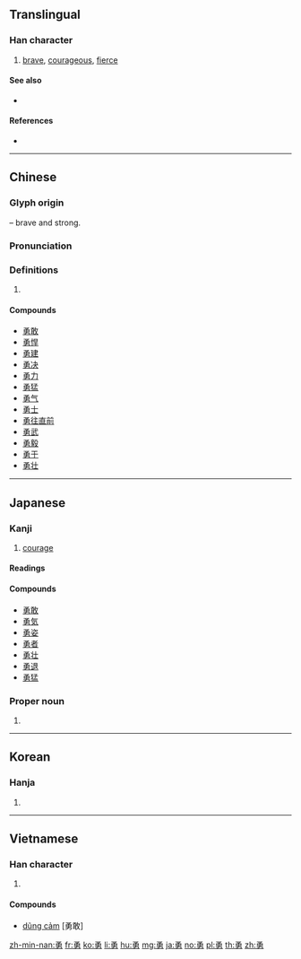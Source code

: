 ==Translingual==

===Han character===
{{Han char|rn=19|rad=力|as=07|sn=9|four=17427|canj=NBKS|ids=⿱甬力}}

# [[brave]], [[courageous]], [[fierce]]

====See also====
* {{l|mul|男}}

====References====
* {{Han ref|kx=0147.350|dkj=02360|dj=0332.160|hdz=10372.070|uh=52C7|ud=21191|bh=AB69|bd=43881}}

----

==Chinese==
{{zh-forms}}

===Glyph origin===
{{Han etym}}
{{Han compound|甬|力|t2=strong|ls=psc|c1=p|c2=s}} – brave and strong.

===Pronunciation===
{{zh-pron
|m=yǒng
|c=jung5
|h=pfs=yúng
|md=
|mn=ióng
|w=
|mc=y
|oc=y
|cat=
}}

===Definitions===
{{zh-hanzi}}

# {{rfdef|lang=zh}}

====Compounds====
* [[勇敢]]
* [[勇悍]]
* [[勇建]]
* [[勇决]]
* [[勇力]]
* [[勇猛]]
* [[勇气]]
* [[勇士]]
* [[勇往直前]]
* [[勇武]]
* [[勇毅]]
* [[勇于]]
* [[勇壮]]

----

==Japanese==

===Kanji===
{{ja-kanji|grade=4|rs=力07}}

# [[courage]]

====Readings====
{{ja-readings
|goon=[[ゆ]] (yu), [[ゆう]] (yū)
|kanon=[[よう]] (yō) {{non-joyo-reading}}
|kun=[[いさましい|いさ.ましい]] (isa.mashii), [[いさむ|いさ.む]] (isa.mu)
|nanori=[[いさむ]] (isamu), [[お]] (o), [[はや]] (haya)
}}

====Compounds====
{{der-top|Compounds}}
* [[勇敢]]
* [[勇気]]
* [[勇姿]]
* [[勇者]]
* [[勇壮]]
* [[勇退]]
* [[勇猛]]
{{der-bottom}}

===Proper noun===
{{ja-pos|いさむ|proper}}

# {{given name|male|lang=ja|sort=いさむ}}

----

==Korean==

===Hanja===
{{ko-hanja|hangeul=용|rv=yong|mr=yong|y=yong}}

# {{defn|lang=ko|sort=力07}}

----

==Vietnamese==

===Han character===
{{vi-hantu|[[dũng]], [[xõng]], [[dõng]], [[rụng]]|rs=力07}}

# {{defn|lang=vi|sort=力07}}

====Compounds====
* [[dũng cảm]] [勇敢]

[[zh-min-nan:勇]]
[[fr:勇]]
[[ko:勇]]
[[li:勇]]
[[hu:勇]]
[[mg:勇]]
[[ja:勇]]
[[no:勇]]
[[pl:勇]]
[[th:勇]]
[[zh:勇]]